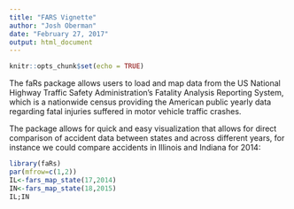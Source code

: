```yaml
---
title: "FARS Vignette"
author: "Josh Oberman"
date: "February 27, 2017"
output: html_document
---
```


```r
knitr::opts_chunk$set(echo = TRUE)
```

The faRs package allows users to load and map data from the US National Highway Traffic Safety Administration's Fatality Analysis Reporting System, which is a nationwide census providing the American public yearly data regarding fatal injuries suffered in motor vehicle traffic crashes.

The package allows for quick and easy visualization that allows for direct comparison of accident data between states and across different years, for instance we could compare accidents in Illinois and Indiana for 2014:

```r
library(faRs)
par(mfrow=c(1,2))
IL<-fars_map_state(17,2014)
IN<-fars_map_state(18,2015)
IL;IN
```

